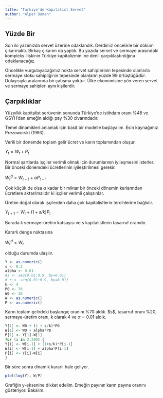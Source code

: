 ```yaml
---
title: "Türkiye'de Kapitalist Servet"
author: "Alper Duman"
---
```


## Yüzde Bir

Son iki yazımızda servet üzerine odaklandık. Derdimiz öncelikle bir döküm çıkarmaktı. Birkaç çıkarım da yaptık. Bu yazıda servet ve sermaye arasındaki kompleks ilişkinin Türkiye kapitalizmini ne denli çarpıklaştırdığına odaklanacağız.

Öncelikle vurgulayacağımız nokta servet sahiplerinin tepesinde olanlarla sermaye stoku sahipliğinin tepesinde olanların yüzde 99 örtüştüğüdür. Dolayısıyla aralarında bir çatışma yoktur. Ülke ekonomisine yön veren servet ve sermaye sahipleri aynı kişilerdir.

## Çarpıklıklar

Yüzyıllık kapitalist serüvenin sonunda Türkiye'de istihdam oranı %48 ve GSYH'dan emeğin aldığı pay %30 civarındadır.

Temel dinamikleri anlamak için basit bir modelle başlayalım. Esin kaynağımız Prezoworski (1993).

Verili bir dönemde toplam gelir ücret ve karın toplamından oluşur.

$Y_{t} = W_{t} + P_{t}$

Normal şartlarda işçiler verimli olmak için durumlarının iyileşmesini isterler. Bir önceki dönemdeki ücretlerinin iyileştirilmesi gerekir.

$W_{t}^{d}=W_{t-1} + \alpha P_{t-1}$

Çok küçük de olsa $\alpha$ kadar bir miktar bir önceki dönemin karlarından ücretlere aktarılmalıdır ki işçiler verimli çalışsınlar.

Üretim doğal olarak işçilerden daha çok kapitalistlerin tercihlerine bağlıdır.

$Y_{t+1} = W_{t} + (1 + s/k)P_{t}$

Burada $k$ sermaye-üretim katsayısı ve $s$ kapitalistlerin tasarruf oranıdır.

Kararlı denge noktasına

$W_{t}^{d}=W_{t}$

olduğu durumda ulaşılır.

```r
Y <- as.numeric()
s <- 0.2
alpha <- 0.01
#s <- seq(0.01:0.9, by=0.01)
# r <- seq(0.01:0.9, by=0.01)
k <- 4
P0 <- 70
W0 <- 30
W <- as.numeric()
P <- as.numeric()
```

Karın toplam gelirdeki başlangıç oranını %70 aldık. \$s\$, tasarruf oranı %20, sermaye-üretim oranı, $k$ olarak 4 ve $\alpha=0.01$ aldık.

```r
Y[1] <- W0 + (1 + s/k)*P0
W[1] <- W0 + alpha*P0
P[1] <- Y[1]-W[1]
for (i in 2:200) {
Y[i] <- W[i-1] + (1+s/k)*P[i-1]
W[i] <- W[i-1] + alpha*P[i-1]
P[i] <- Y[i]-W[i]
}
```

Bir süre sonra dinamik kararlı hale geliyor.

```r
plot(log(Y), W/P)
```

Grafiğin y-eksenine dikkat edelim. Emeğin payının karın payına oranını gösteriyor. Bakalım.
